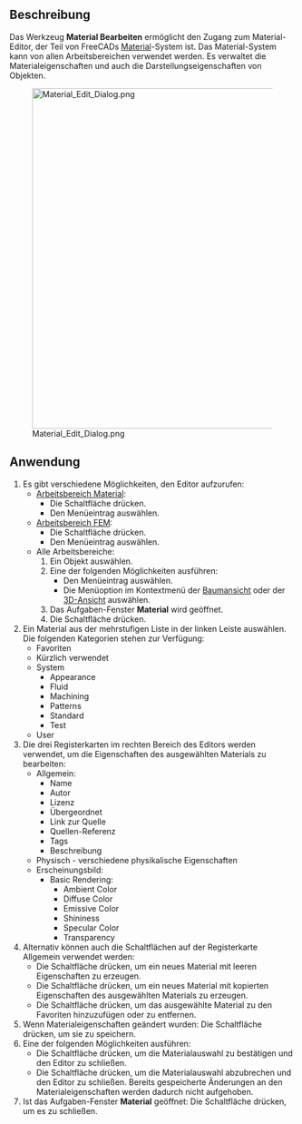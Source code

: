 <languages/>

{{Docnav
|
|
|[[Material_Workbench/de|Material]]
|IconL=
|IconR=
|IconC=Workbench_Material.svg
}}

{{GuiCommand/de
|Name=Material Edit
|Name/de=Material Bearbeiten
|MenuLocation=Materialien → Bearbeiten...<br>Modell → Materialien → Material Editor
|Workbenches=[[Material_Workbench/de|Material]], [[FEM_Workbench/de|FEM]]
|Version=1.0
|SeeAlso=[[FEM_MaterialEditor/de|FEM MaterialEditor]]
}}

<span id="Description"></span>
==Beschreibung==

Das Werkzeug '''Material Bearbeiten''' ermöglicht den Zugang zum Material-Editor, der Teil von FreeCADs [[Material/de|Material]]-System ist. Das Material-System kann von allen Arbeitsbereichen verwendet werden. Es verwaltet die Materialeigenschaften und auch die Darstellungseigenschaften von Objekten.

[[Image:Material_Edit_Dialog.png|600px]]

<span id="Usage"></span>
==Anwendung==

# Es gibt verschiedene Möglichkeiten, den Editor aufzurufen:
#* [[Material_Workbench/de|Arbeitsbereich Material]]:
#** Die Schaltfläche {{Button|[[Image:Material_Edit.svg|16px]] [[Material_Edit/de|Bearbeiten]]}} drücken.
#** Den Menüeintrag {{MenuCommand|Materialien → [[Image:Material_Edit.svg|16px]] Bearbeiten}} auswählen.
#* [[FEM_Workbench/de|Arbeitsbereich FEM]]:
#** Die Schaltfläche {{Button|[[Image:FEM_MaterialEditor.svg|16px]] [[FEM_MaterialEditor/de|Material-Editor]]}} drücken.
#** Den Menüeintrag {{MenuCommand|Modell → Materialien → [[Image:FEM_MaterialEditor.svg|16px]] Material-Editor}} auswählen.
#* Alle Arbeitsbereiche:
#*# Ein Objekt auswählen.
#*# Eine der folgenden Möglichkeiten ausführen:
#*#* Den Menüeintrag {{MenuCommand|Ansicht → [[Image:Material_Edit.svg|16px]] Material}} auswählen.
#*#* Die Menüoption {{MenuCommand|[[Image:Material_Edit.svg|16px]] Material}} im Kontextmenü der [[Tree_View/de|Baumansicht]] oder der [[3D_View|3D-Ansicht]] auswählen.
#*# Das Aufgaben-Fenster '''Material''' wird geöffnet.
#*# Die Schaltfläche {{Button|Editor aufrufen}} drücken.
# Ein Material aus der mehrstufigen Liste in der linken Leiste auswählen. Die folgenden Kategorien stehen zur Verfügung:
#* Favoriten
#* Kürzlich verwendet
#* System
#** Appearance
#** Fluid
#** Machining
#** Patterns
#** Standard
#** Test
#* User
# Die drei Registerkarten im rechten Bereich des Editors werden verwendet, um die Eigenschaften des ausgewählten Materials zu bearbeiten:
#* Allgemein:
#** Name
#** Autor
#** Lizenz
#** Übergeordnet
#** Link zur Quelle
#** Quellen-Referenz
#** Tags
#** Beschreibung
#* Physisch - verschiedene physikalische Eigenschaften
#* Erscheinungsbild:
#**Basic Rendering:
#*** Ambient Color
#*** Diffuse Color
#*** Emissive Color
#*** Shininess
#*** Specular Color
#*** Transparency
# Alternativ können auch die Schaltflächen auf der Registerkarte Allgemein verwendet werden:
#* Die Schaltfläche {{Button|Neu}} drücken, um ein neues Material mit leeren Eigenschaften zu erzeugen.
#* Die Schaltfläche {{Button|Neu vererben}} drücken, um ein neues Material mit kopierten Eigenschaften des ausgewählten Materials zu erzeugen.
#* Die Schaltfläche {{Button|Favoriten umschalten}} drücken, um das ausgewählte Material zu den Favoriten hinzuzufügen oder zu entfernen.
# Wenn Materialeigenschaften geändert wurden: Die Schaltfläche {{Button|Speichern}} drücken, um sie zu speichern.
# Eine der folgenden Möglichkeiten ausführen:
#* Die Schaltfläche {{Button|OK}} drücken, um die Materialauswahl zu bestätigen und den Editor zu schließen.
#* Die Schaltfläche {{Button|Cancel}} drücken, um die Materialauswahl abzubrechen und den Editor zu schließen. Bereits gespeicherte Änderungen an den Materialeigenschaften werden dadurch nicht aufgehoben.
# Ist das Aufgaben-Fenster '''Material''' geöffnet: Die Schaltfläche {{Button|Schließen}} drücken, um es zu schließen.


{{Docnav
|
|
|[[Material_Workbench/de|Material]]
|IconL=
|IconR=
|IconC=Workbench_Material.svg
}}

{{Userdocnavi}}